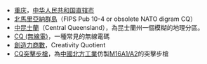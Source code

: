 * [[重庆|重庆]]，[[中华人民共和国|中华人民共和国]][[直辖市|直辖市]]
* [[北馬里亞納群島|北馬里亞納群島]]（FIPS Pub 10-4 or obsolete NATO digram CQ）
* [[中昆士蘭|中昆士蘭]]（Central Queensland），為昆士蘭州一個模糊的地理分區。
* [[CQ_(無線電)|CQ (無線電)]]，一種常見的無線電碼
* [[創造力商數|創造力商數]]，Creativity Quotient
* [[CQ突擊步槍|CQ突擊步槍]]，為[[中国兵器工业集团|中國北方工業]]仿製[[M16突擊步槍|M16A1/A2]]的突擊步槍

{{消歧义|Cat=二字拉丁字母縮寫消歧義}}